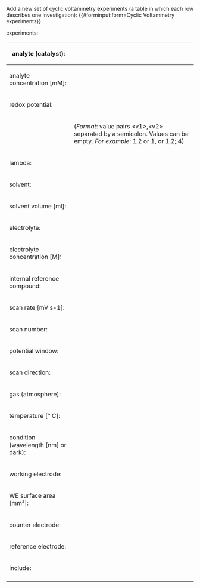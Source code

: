 <noinclude>
Add a new set of cyclic voltammetry experiments (a table in which each row describes one investigation):
{{#forminput:form=Cyclic Voltammetry experiments}}
</noinclude>

<includeonly>
{{{for template|Cyclic Voltammetry experiments}}}
experiments:
{{{field|experiments|holds template}}}
{{{end template}}}

{{{for template|Cyclic Voltammetry|multiple|embed in field=Cyclic Voltammetry experiments[experiments]}}}
{| class="formtable"
! analyte (catalyst):
| {{{field|anl|input type=combobox|property=Analyte|values from url=molecule_lookup_analyte}}}
|-
! analyte concentration [mM]:
| {{{field|anl conc|input type=regexp|property=Analyte concentration|base type=Number|message=Input a positive number|regexp=/^([0-9]*\.)?[0-9]*$/}}}
|-
! redox potential:
| {{{field|redox potential|input type=regexp|base type=string|message=Input value pairs according to the format description|regexp=/(^$)!(^(([+-]?([0-9]*\.)?[0-9]*)?,([+-]?([0-9]*\.)?[0-9]*)?)(;(([+-]?([0-9]*\.)?[0-9]*)?,([+-]?([0-9]*\.)?[0-9]*)?))*$)/}}}
|-
|
| (''Format'': value pairs &lt;v1&gt;,&lt;v2&gt; separated by a semicolon. Values can be empty. ''For example'': 1,2 or 1, or 1,2;,4)
|-
! lambda:
| {{{field|lambda|input type=regexp|property=Lambda|base type=Number|message=Input a positive number|regexp=/^([0-9]*\.)?[0-9]*$/}}}
|-
! solvent:
| {{{field|solv|input type=combobox|property=Solvent A|values from url=molecule_lookup_solvent}}}
|-
! solvent volume [ml]:
| {{{field|solv vol|input type=regexp|property=Solvent volume|base type=Number|message=Input a positive number|regexp=/^([0-9]*\.)?[0-9]*$/}}}
|-
! electrolyte:
| {{{field|electrolyte|property=Electrolyte|input type=dropdown}}}
|-
! electrolyte concentration [M]:
| {{{field|el conc|input type=regexp|property=Electrolyte concentration|base type=Number|message=Input a positive number|regexp=/^([0-9]*\.)?[0-9]*$/}}}
|-
! internal reference compound:
| {{{field|int ref comp|property=Internal reference compound|input type=dropdown}}}
|-
! scan rate [mV s-1]:
| {{{field|scan rate|input type=regexp|property=Scan rate|base type=Number|message=Input a positive number|regexp=/^([0-9]*\.)?[0-9]*$/}}}
|-
! scan number:
| {{{field|scan number|input type=regexp|property=Scan number|base type=Number|message=Input a positive integer|regexp=/^[0-9]*$/}}}
|-
! potential window:
| {{{field|potential window|property=Potential window|input type=string}}}
|-
! scan direction:
| {{{field|scan dir|property=Scan direction|input type=dropdown}}}
|-
! gas (atmosphere):
| {{{field|gas|property=Gas|input type=dropdown}}}
|-
! temperature [° C]:
| {{{field|temp|input type=regexp|property=Temperature|base type=Number|message=Input a positive number|regexp=/^([0-9]*\.)?[0-9]*$/}}}
|-
! condition (wavelength [nm] or dark):
| {{{field|cond|property=Condition|input type=string}}}
|-
! working electrode:
| {{{field|WE|property=Working electrode|input type=dropdown}}}
|-
! WE surface area [mm²]:
| {{{field|WE area|property=Working electrode surface area|input type=regexp|base type=Number|message=Input a positive number|regexp=/^([0-9]*\.)?[0-9]*$/}}}
|-
! counter electrode:
| {{{field|CE|property=Counter electrode|input type=dropdown}}}
|-
! reference electrode:
| {{{field|RE|property=Reference electrode|input type=dropdown}}}
|-
! include:
| {{{field|include|input type=checkbox|property=Include}}}
|-
|}
{{{end template}}}

{{{standard input|save}}} {{{standard input|preview}}} {{{standard input|changes}}} {{{standard input|cancel}}}
</includeonly>